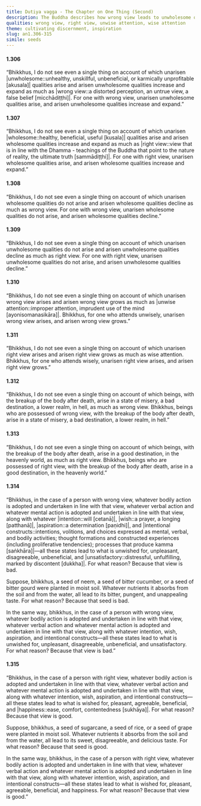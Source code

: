 ```yaml
---
title: Dutiya vagga - The Chapter on One Thing (Second)
description: The Buddha describes how wrong view leads to unwholesome qualities and suffering, while right view leads to wholesome qualities and happiness and what kind of attention fuels what kind of view.
qualities: wrong view, right view, unwise attention, wise attention
theme: cultivating discernment, inspiration
slug: an1.306-315
simile: seeds
---
```


#### 1.306

“Bhikkhus, I do not see even a single thing on account of which unarisen |unwholesome::unhealthy, unskillful, unbeneficial, or karmically unprofitable [akusala]| qualities arise and arisen unwholesome qualities increase and expand as much as |wrong view::a distorted perception, an untrue view, a false belief [micchādiṭṭhi]|. For one with wrong view, unarisen unwholesome qualities arise, and arisen unwholesome qualities increase and expand.”

#### 1.307

“Bhikkhus, I do not see even a single thing on account of which unarisen |wholesome::healthy, beneficial, useful [kusala]| qualities arise and arisen wholesome qualities increase and expand as much as |right view::view that is in line with the Dhamma - teachings of the Buddha that point to the nature of reality, the ultimate truth [sammādiṭṭhi]|. For one with right view, unarisen wholesome qualities arise, and arisen wholesome qualities increase and expand.”

#### 1.308

“Bhikkhus, I do not see even a single thing on account of which unarisen wholesome qualities do not arise and arisen wholesome qualities decline as much as wrong view. For one with wrong view, unarisen wholesome qualities do not arise, and arisen wholesome qualities decline.”

#### 1.309

“Bhikkhus, I do not see even a single thing on account of which unarisen unwholesome qualities do not arise and arisen unwholesome qualities decline as much as right view. For one with right view, unarisen unwholesome qualities do not arise, and arisen unwholesome qualities decline.”

#### 1.310

“Bhikkhus, I do not see even a single thing on account of which unarisen wrong view arises and arisen wrong view grows as much as |unwise attention::improper attention, imprudent use of the mind [ayonisomanasikāra]|. Bhikkhus, for one who attends unwisely, unarisen wrong view arises, and arisen wrong view grows.”

#### 1.311

“Bhikkhus, I do not see even a single thing on account of which unarisen right view arises and arisen right view grows as much as wise attention. Bhikkhus, for one who attends wisely, unarisen right view arises, and arisen right view grows.”

#### 1.312

“Bhikkhus, I do not see even a single thing on account of which beings, with the breakup of the body after death, arise in a state of misery, a bad destination, a lower realm, in hell, as much as wrong view. Bhikkhus, beings who are possessed of wrong view, with the breakup of the body after death, arise in a state of misery, a bad destination, a lower realm, in hell.”

#### 1.313

“Bhikkhus, I do not see even a single thing on account of which beings, with the breakup of the body after death, arise in a good destination, in the heavenly world, as much as right view. Bhikkhus, beings who are possessed of right view, with the breakup of the body after death, arise in a good destination, in the heavenly world.”

#### 1.314

“Bhikkhus, in the case of a person with wrong view, whatever bodily action is adopted and undertaken in line with that view, whatever verbal action and whatever mental action is adopted and undertaken in line with that view, along with whatever |intention::will [cetanā]|, |wish::a prayer, a longing [patthanā]|, |aspiration::a determination [paṇidhi]|, and |intentional constructs::intentions, volitions, and choices expressed as mental, verbal, and bodily activities; thought formations and constructed experiences (including proliferative tendencies); processes that produce kamma [saṅkhāra]|—all these states lead to what is unwished for, unpleasant, disagreeable, unbeneficial, and |unsatisfactory::distressful, unfulfilling, marked by discontent [dukkha]|. For what reason? Because that view is bad.

Suppose, bhikkhus, a seed of neem, a seed of bitter cucumber, or a seed of bitter gourd were planted in moist soil. Whatever nutrients it absorbs from the soil and from the water, all lead to its bitter, pungent, and unappealing taste. For what reason? Because that seed is bad.

In the same way, bhikkhus, in the case of a person with wrong view, whatever bodily action is adopted and undertaken in line with that view, whatever verbal action and whatever mental action is adopted and undertaken in line with that view, along with whatever intention, wish, aspiration, and intentional constructs—all these states lead to what is unwished for, unpleasant, disagreeable, unbeneficial, and unsatisfactory. For what reason? Because that view is bad.”

#### 1.315

“Bhikkhus, in the case of a person with right view, whatever bodily action is adopted and undertaken in line with that view, whatever verbal action and whatever mental action is adopted and undertaken in line with that view, along with whatever intention, wish, aspiration, and intentional constructs—all these states lead to what is wished for, pleasant, agreeable, beneficial, and |happiness::ease, comfort, contentedness [sukhāya]|. For what reason? Because that view is good.

Suppose, bhikkhus, a seed of sugarcane, a seed of rice, or a seed of grape were planted in moist soil. Whatever nutrients it absorbs from the soil and from the water, all lead to its sweet, disagreeable, and delicious taste. For what reason? Because that seed is good.

In the same way, bhikkhus, in the case of a person with right view, whatever bodily action is adopted and undertaken in line with that view, whatever verbal action and whatever mental action is adopted and undertaken in line with that view, along with whatever intention, wish, aspiration, and intentional constructs—all these states lead to what is wished for, pleasant, agreeable, beneficial, and happiness. For what reason? Because that view is good.”